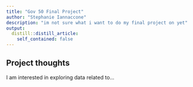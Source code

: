 ```yaml
---
title: "Gov 50 Final Project"
author: "Stephanie Iannaccone"
description: "im not sure what i want to do my final project on yet"
output:
  distill::distill_article:
    self_contained: false
---
```




## Project thoughts

I am interested in exploring data related to...